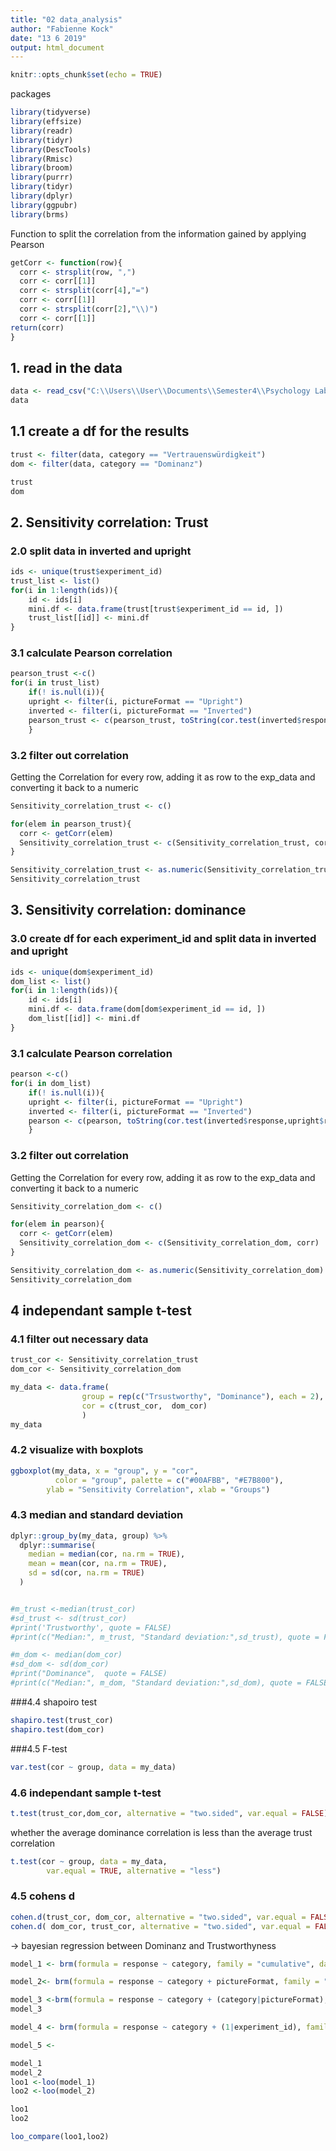```yaml
---
title: "02 data_analysis"
author: "Fabienne Kock"
date: "13 6 2019"
output: html_document
---
```


```r
knitr::opts_chunk$set(echo = TRUE)
```


packages
```r
library(tidyverse)
library(effsize)
library(readr)
library(tidyr)
library(DescTools)
library(Rmisc)
library(broom)
library(purrr)
library(tidyr)
library(dplyr)
library(ggpubr)
library(brms)
```
Function to split the correlation from the information gained by applying Pearson
```r
getCorr <- function(row){
  corr <- strsplit(row, ",")
  corr <- corr[[1]]
  corr <- strsplit(corr[4],"=")
  corr <- corr[[1]]
  corr <- strsplit(corr[2],"\\)")
  corr <- corr[[1]]
return(corr)
}
```

## 1. read in the data
```r
data <- read_csv("C:\\Users\\User\\Documents\\Semester4\\Psychology Lab\\XPLabFinal\\data\\01 pilot\\S1_data_clean.csv")
data
```
## 1.1 create a df for the results
```r
trust <- filter(data, category == "Vertrauenswürdigkeit")
dom <- filter(data, category == "Dominanz")

trust
dom
```


## 2. Sensitivity correlation: Trust

### 2.0 split data in inverted and upright
```r
ids <- unique(trust$experiment_id)
trust_list <- list()
for(i in 1:length(ids)){
    id <- ids[i]
    mini.df <- data.frame(trust[trust$experiment_id == id, ])
    trust_list[[id]] <- mini.df
}
```


### 3.1 calculate Pearson correlation

```r
pearson_trust <-c()
for(i in trust_list)
    if(! is.null(i)){
    upright <- filter(i, pictureFormat == "Upright")
    inverted <- filter(i, pictureFormat == "Inverted")
    pearson_trust <- c(pearson_trust, toString(cor.test(inverted$response,upright$response,method = "pearson")))
    }
```

### 3.2 filter out correlation

Getting the Correlation for every row, adding it as row to the exp_data and converting it back to a numeric
```r
Sensitivity_correlation_trust <- c()

for(elem in pearson_trust){
  corr <- getCorr(elem)
  Sensitivity_correlation_trust <- c(Sensitivity_correlation_trust, corr)
}
```
```r
Sensitivity_correlation_trust <- as.numeric(Sensitivity_correlation_trust)
Sensitivity_correlation_trust
```


## 3. Sensitivity correlation: dominance

### 3.0 create df for each experiment_id and split data in inverted and upright


```r
ids <- unique(dom$experiment_id)
dom_list <- list()
for(i in 1:length(ids)){
    id <- ids[i]
    mini.df <- data.frame(dom[dom$experiment_id == id, ])
    dom_list[[id]] <- mini.df
}
```


### 3.1 calculate Pearson correlation

```r
pearson <-c()
for(i in dom_list)
    if(! is.null(i)){
    upright <- filter(i, pictureFormat == "Upright")
    inverted <- filter(i, pictureFormat == "Inverted")
    pearson <- c(pearson, toString(cor.test(inverted$response,upright$response,method = "pearson")))
    }
```

### 3.2 filter out correlation

Getting the Correlation for every row, adding it as row to the exp_data and converting it back to a numeric
```r
Sensitivity_correlation_dom <- c()

for(elem in pearson){
  corr <- getCorr(elem)
  Sensitivity_correlation_dom <- c(Sensitivity_correlation_dom, corr)
}
```
```r

Sensitivity_correlation_dom <- as.numeric(Sensitivity_correlation_dom)
Sensitivity_correlation_dom
```


## 4 independant sample t-test
### 4.1 filter out necessary data
```r
trust_cor <- Sensitivity_correlation_trust
dom_cor <- Sensitivity_correlation_dom

my_data <- data.frame( 
                group = rep(c("Trsustworthy", "Dominance"), each = 2),
                cor = c(trust_cor,  dom_cor)
                )
my_data
```



### 4.2 visualize with boxplots
```r
ggboxplot(my_data, x = "group", y = "cor", 
          color = "group", palette = c("#00AFBB", "#E7B800"),
        ylab = "Sensitivity Correlation", xlab = "Groups")

```
### 4.3 median and standard deviation
```r
dplyr::group_by(my_data, group) %>%
  dplyr::summarise(
    median = median(cor, na.rm = TRUE),
    mean = mean(cor, na.rm = TRUE),
    sd = sd(cor, na.rm = TRUE)
  )


#m_trust <-median(trust_cor)
#sd_trust <- sd(trust_cor)
#print('Trustworthy', quote = FALSE)
#print(c("Median:", m_trust, "Standard deviation:",sd_trust), quote = FALSE)

#m_dom <- median(dom_cor)
#sd_dom <- sd(dom_cor)
#print("Dominance",  quote = FALSE)
#print(c("Median:", m_dom, "Standard deviation:",sd_dom), quote = FALSE)


```

###4.4 shapoiro test
```r
shapiro.test(trust_cor)
shapiro.test(dom_cor)
```
###4.5 F-test
```r
var.test(cor ~ group, data = my_data)
```


### 4.6 independant sample t-test
```r
t.test(trust_cor,dom_cor, alternative = "two.sided", var.equal = FALSE)
```
whether the average dominance correlation is less than the average trust correlation
```r
t.test(cor ~ group, data = my_data,
        var.equal = TRUE, alternative = "less")
```

### 4.5 cohens d
```r
cohen.d(trust_cor, dom_cor, alternative = "two.sided", var.equal = FALSE)
cohen.d( dom_cor, trust_cor, alternative = "two.sided", var.equal = FALSE)
```

-> bayesian regression between Dominanz and Trustworthyness
```r
model_1 <- brm(formula = response ~ category, family = "cumulative", data = data)
```
```r
model_2<- brm(formula = response ~ category + pictureFormat, family = "cumulative", data = data)
```
```r
model_3 <-brm(formula = response ~ category + (category|pictureFormat), family = "cumulative", data = data)
model_3
```

```r
model_4 <- brm(formula = response ~ category + (1|experiment_id), family = "cumulative", data = data)
```

```r
model_5 <- 
```


```r
model_1
model_2
loo1 <-loo(model_1)
loo2 <-loo(model_2)
```
```r
loo1
loo2
```

```r

loo_compare(loo1,loo2)
```

